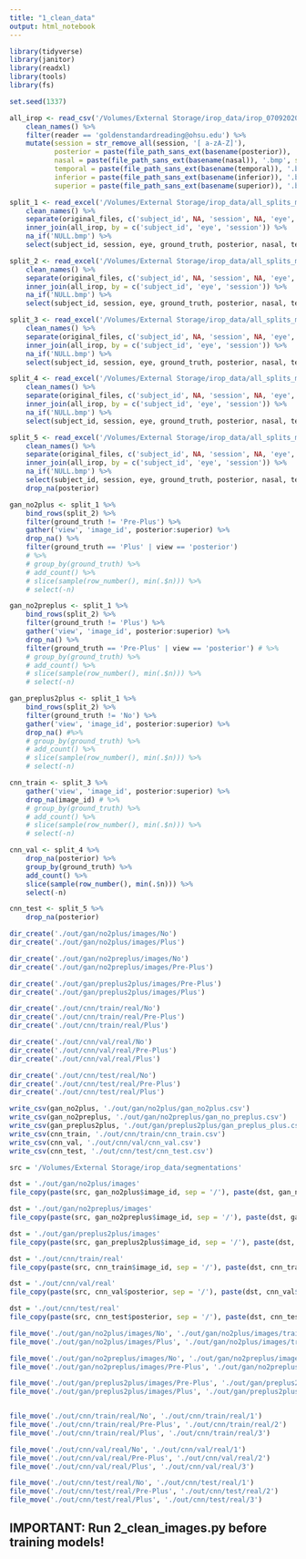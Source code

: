 ```yaml
---
title: "1_clean_data"
output: html_notebook
---
```




```r
library(tidyverse)
library(janitor)
library(readxl)
library(tools)
library(fs)
```



```r
set.seed(1337)
```



```r
all_irop <- read_csv('/Volumes/External Storage/irop_data/irop_07092020.csv') %>%
    clean_names() %>%
    filter(reader == 'goldenstandardreading@ohsu.edu') %>%
    mutate(session = str_remove_all(session, '[ a-zA-Z]'),
           posterior = paste(file_path_sans_ext(basename(posterior)), '.bmp', sep = ''),
           nasal = paste(file_path_sans_ext(basename(nasal)), '.bmp', sep = ''),
           temporal = paste(file_path_sans_ext(basename(temporal)), '.bmp', sep = ''),
           inferior = paste(file_path_sans_ext(basename(inferior)), '.bmp', sep = ''),
           superior = paste(file_path_sans_ext(basename(superior)), '.bmp', sep = ''))

split_1 <- read_excel('/Volumes/External Storage/irop_data/all_splits_master_file.xlsx', sheet = 1) %>%
    clean_names() %>%
    separate(original_files, c('subject_id', NA, 'session', NA, 'eye', NA), sep = '_') %>%
    inner_join(all_irop, by = c('subject_id', 'eye', 'session')) %>%
    na_if('NULL.bmp') %>%
    select(subject_id, session, eye, ground_truth, posterior, nasal, temporal, inferior, superior)

split_2 <- read_excel('/Volumes/External Storage/irop_data/all_splits_master_file.xlsx', sheet = 2) %>%
    clean_names() %>%
    separate(original_files, c('subject_id', NA, 'session', NA, 'eye', NA), sep = '_') %>%
    inner_join(all_irop, by = c('subject_id', 'eye', 'session')) %>%
    na_if('NULL.bmp') %>%
    select(subject_id, session, eye, ground_truth, posterior, nasal, temporal, inferior, superior)

split_3 <- read_excel('/Volumes/External Storage/irop_data/all_splits_master_file.xlsx', sheet = 3) %>%
    clean_names() %>%
    separate(original_files, c('subject_id', NA, 'session', NA, 'eye', NA), sep = '_') %>%
    inner_join(all_irop, by = c('subject_id', 'eye', 'session')) %>%
    na_if('NULL.bmp') %>%
    select(subject_id, session, eye, ground_truth, posterior, nasal, temporal, inferior, superior)

split_4 <- read_excel('/Volumes/External Storage/irop_data/all_splits_master_file.xlsx', sheet = 4) %>%
    clean_names() %>%
    separate(original_files, c('subject_id', NA, 'session', NA, 'eye', NA), sep = '_') %>%
    inner_join(all_irop, by = c('subject_id', 'eye', 'session')) %>%
    na_if('NULL.bmp') %>%
    select(subject_id, session, eye, ground_truth, posterior, nasal, temporal, inferior, superior)

split_5 <- read_excel('/Volumes/External Storage/irop_data/all_splits_master_file.xlsx', sheet = 5) %>%
    clean_names() %>%
    separate(original_files, c('subject_id', NA, 'session', NA, 'eye', NA), sep = '_') %>%
    inner_join(all_irop, by = c('subject_id', 'eye', 'session')) %>%
    na_if('NULL.bmp') %>%
    select(subject_id, session, eye, ground_truth, posterior, nasal, temporal, inferior, superior) %>%
    drop_na(posterior)
```


```r
gan_no2plus <- split_1 %>%
    bind_rows(split_2) %>%
    filter(ground_truth != 'Pre-Plus') %>%
    gather('view', 'image_id', posterior:superior) %>%
    drop_na() %>%
    filter(ground_truth == 'Plus' | view == 'posterior')
    # %>%
    # group_by(ground_truth) %>%
    # add_count() %>%
    # slice(sample(row_number(), min(.$n))) %>%
    # select(-n)

gan_no2preplus <- split_1 %>%
    bind_rows(split_2) %>%
    filter(ground_truth != 'Plus') %>%
    gather('view', 'image_id', posterior:superior) %>%
    drop_na() %>%
    filter(ground_truth == 'Pre-Plus' | view == 'posterior') # %>%
    # group_by(ground_truth) %>%
    # add_count() %>%
    # slice(sample(row_number(), min(.$n))) %>%
    # select(-n)

gan_preplus2plus <- split_1 %>%
    bind_rows(split_2) %>%
    filter(ground_truth != 'No') %>%
    gather('view', 'image_id', posterior:superior) %>%
    drop_na() #%>%
    # group_by(ground_truth) %>%
    # add_count() %>%
    # slice(sample(row_number(), min(.$n))) %>%
    # select(-n)

cnn_train <- split_3 %>%
    gather('view', 'image_id', posterior:superior) %>%
    drop_na(image_id) # %>%
    # group_by(ground_truth) %>%
    # add_count() %>%
    # slice(sample(row_number(), min(.$n))) %>%
    # select(-n)

cnn_val <- split_4 %>%
    drop_na(posterior) %>%
    group_by(ground_truth) %>%
    add_count() %>%
    slice(sample(row_number(), min(.$n))) %>%
    select(-n)

cnn_test <- split_5 %>%
    drop_na(posterior)
```


```r
dir_create('./out/gan/no2plus/images/No')
dir_create('./out/gan/no2plus/images/Plus')

dir_create('./out/gan/no2preplus/images/No')
dir_create('./out/gan/no2preplus/images/Pre-Plus')

dir_create('./out/gan/preplus2plus/images/Pre-Plus')
dir_create('./out/gan/preplus2plus/images/Plus')

dir_create('./out/cnn/train/real/No')
dir_create('./out/cnn/train/real/Pre-Plus')
dir_create('./out/cnn/train/real/Plus')

dir_create('./out/cnn/val/real/No')
dir_create('./out/cnn/val/real/Pre-Plus')
dir_create('./out/cnn/val/real/Plus')

dir_create('./out/cnn/test/real/No')
dir_create('./out/cnn/test/real/Pre-Plus')
dir_create('./out/cnn/test/real/Plus')
```


```r
write_csv(gan_no2plus, './out/gan/no2plus/gan_no2plus.csv')
write_csv(gan_no2preplus, './out/gan/no2preplus/gan_no_preplus.csv')
write_csv(gan_preplus2plus, './out/gan/preplus2plus/gan_preplus_plus.csv')
write_csv(cnn_train, './out/cnn/train/cnn_train.csv')
write_csv(cnn_val, './out/cnn/val/cnn_val.csv')
write_csv(cnn_test, './out/cnn/test/cnn_test.csv')
```


```r
src = '/Volumes/External Storage/irop_data/segmentations'

dst = './out/gan/no2plus/images'
file_copy(paste(src, gan_no2plus$image_id, sep = '/'), paste(dst, gan_no2plus$ground_truth, gan_no2plus$image_id, sep = '/'), overwrite = TRUE)

dst = './out/gan/no2preplus/images'
file_copy(paste(src, gan_no2preplus$image_id, sep = '/'), paste(dst, gan_no2preplus$ground_truth, gan_no2preplus$image_id, sep = '/'), overwrite = TRUE)

dst = './out/gan/preplus2plus/images'
file_copy(paste(src, gan_preplus2plus$image_id, sep = '/'), paste(dst, gan_preplus2plus$ground_truth, gan_preplus2plus$image_id, sep = '/'), overwrite = TRUE)

dst = './out/cnn/train/real'
file_copy(paste(src, cnn_train$image_id, sep = '/'), paste(dst, cnn_train$ground_truth, cnn_train$image_id, sep = '/'), overwrite = TRUE)

dst = './out/cnn/val/real'
file_copy(paste(src, cnn_val$posterior, sep = '/'), paste(dst, cnn_val$ground_truth, cnn_val$posterior, sep = '/'), overwrite = TRUE)

dst = './out/cnn/test/real'
file_copy(paste(src, cnn_test$posterior, sep = '/'), paste(dst, cnn_test$ground_truth, cnn_test$posterior, sep = '/'), overwrite = TRUE)
```



```r
file_move('./out/gan/no2plus/images/No', './out/gan/no2plus/images/trainA')
file_move('./out/gan/no2plus/images/Plus', './out/gan/no2plus/images/trainB')

file_move('./out/gan/no2preplus/images/No', './out/gan/no2preplus/images/trainA')
file_move('./out/gan/no2preplus/images/Pre-Plus', './out/gan/no2preplus/images/trainB')

file_move('./out/gan/preplus2plus/images/Pre-Plus', './out/gan/preplus2plus/images/trainA')
file_move('./out/gan/preplus2plus/images/Plus', './out/gan/preplus2plus/images/trainB')


file_move('./out/cnn/train/real/No', './out/cnn/train/real/1')
file_move('./out/cnn/train/real/Pre-Plus', './out/cnn/train/real/2')
file_move('./out/cnn/train/real/Plus', './out/cnn/train/real/3')

file_move('./out/cnn/val/real/No', './out/cnn/val/real/1')
file_move('./out/cnn/val/real/Pre-Plus', './out/cnn/val/real/2')
file_move('./out/cnn/val/real/Plus', './out/cnn/val/real/3')

file_move('./out/cnn/test/real/No', './out/cnn/test/real/1')
file_move('./out/cnn/test/real/Pre-Plus', './out/cnn/test/real/2')
file_move('./out/cnn/test/real/Plus', './out/cnn/test/real/3')
```


## IMPORTANT: Run 2_clean_images.py before training models!

